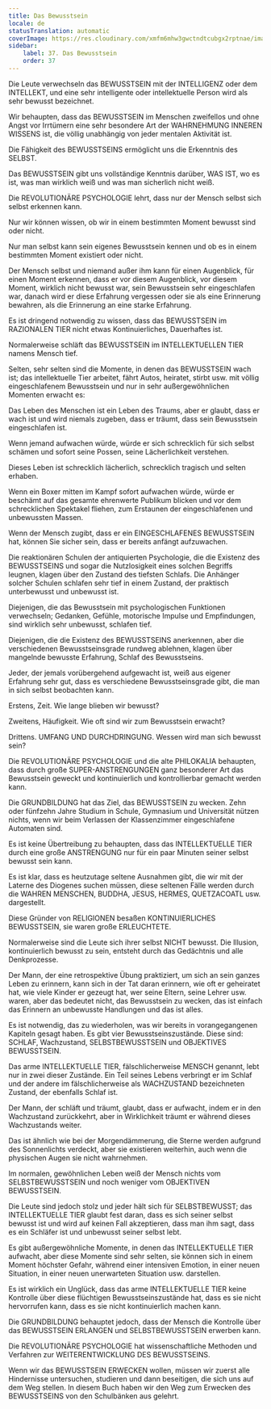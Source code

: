 ```yaml
---
title: Das Bewusstsein
locale: de
statusTranslation: automatic
coverImage: https://res.cloudinary.com/xmfm6mhw3gwctndtcubgx2rptnae/image/upload/v1740337243/small_cover_educacion_fundamental_a051170f1c.webp
sidebar:
    label: 37. Das Bewusstsein
    order: 37
---
```

Die Leute verwechseln das BEWUSSTSEIN mit der INTELLIGENZ oder dem INTELLEKT, und eine sehr intelligente oder intellektuelle Person wird als sehr bewusst bezeichnet.

Wir behaupten, dass das BEWUSSTSEIN im Menschen zweifellos und ohne Angst vor Irrtümern eine sehr besondere Art der WAHRNEHMUNG INNEREN WISSENS ist, die völlig unabhängig von jeder mentalen Aktivität ist.

Die Fähigkeit des BEWUSSTSEINS ermöglicht uns die Erkenntnis des SELBST.

Das BEWUSSTSEIN gibt uns vollständige Kenntnis darüber, WAS IST, wo es ist, was man wirklich weiß und was man sicherlich nicht weiß.

Die REVOLUTIONÄRE PSYCHOLOGIE lehrt, dass nur der Mensch selbst sich selbst erkennen kann.

Nur wir können wissen, ob wir in einem bestimmten Moment bewusst sind oder nicht.

Nur man selbst kann sein eigenes Bewusstsein kennen und ob es in einem bestimmten Moment existiert oder nicht.

Der Mensch selbst und niemand außer ihm kann für einen Augenblick, für einen Moment erkennen, dass er vor diesem Augenblick, vor diesem Moment, wirklich nicht bewusst war, sein Bewusstsein sehr eingeschlafen war, danach wird er diese Erfahrung vergessen oder sie als eine Erinnerung bewahren, als die Erinnerung an eine starke Erfahrung.

Es ist dringend notwendig zu wissen, dass das BEWUSSTSEIN im RAZIONALEN TIER nicht etwas Kontinuierliches, Dauerhaftes ist.

Normalerweise schläft das BEWUSSTSEIN im INTELLEKTUELLEN TIER namens Mensch tief.

Selten, sehr selten sind die Momente, in denen das BEWUSSTSEIN wach ist; das intellektuelle Tier arbeitet, fährt Autos, heiratet, stirbt usw. mit völlig eingeschlafenem Bewusstsein und nur in sehr außergewöhnlichen Momenten erwacht es:

Das Leben des Menschen ist ein Leben des Traums, aber er glaubt, dass er wach ist und wird niemals zugeben, dass er träumt, dass sein Bewusstsein eingeschlafen ist.

Wenn jemand aufwachen würde, würde er sich schrecklich für sich selbst schämen und sofort seine Possen, seine Lächerlichkeit verstehen.

Dieses Leben ist schrecklich lächerlich, schrecklich tragisch und selten erhaben.

Wenn ein Boxer mitten im Kampf sofort aufwachen würde, würde er beschämt auf das gesamte ehrenwerte Publikum blicken und vor dem schrecklichen Spektakel fliehen, zum Erstaunen der eingeschlafenen und unbewussten Massen.

Wenn der Mensch zugibt, dass er ein EINGESCHLAFENES BEWUSSTSEIN hat, können Sie sicher sein, dass er bereits anfängt aufzuwachen.

Die reaktionären Schulen der antiquierten Psychologie, die die Existenz des BEWUSSTSEINS und sogar die Nutzlosigkeit eines solchen Begriffs leugnen, klagen über den Zustand des tiefsten Schlafs. Die Anhänger solcher Schulen schlafen sehr tief in einem Zustand, der praktisch unterbewusst und unbewusst ist.

Diejenigen, die das Bewusstsein mit psychologischen Funktionen verwechseln; Gedanken, Gefühle, motorische Impulse und Empfindungen, sind wirklich sehr unbewusst, schlafen tief.

Diejenigen, die die Existenz des BEWUSSTSEINS anerkennen, aber die verschiedenen Bewusstseinsgrade rundweg ablehnen, klagen über mangelnde bewusste Erfahrung, Schlaf des Bewusstseins.

Jeder, der jemals vorübergehend aufgewacht ist, weiß aus eigener Erfahrung sehr gut, dass es verschiedene Bewusstseinsgrade gibt, die man in sich selbst beobachten kann.

Erstens, Zeit. Wie lange blieben wir bewusst?

Zweitens, Häufigkeit. Wie oft sind wir zum Bewusstsein erwacht?

Drittens. UMFANG UND DURCHDRINGUNG. Wessen wird man sich bewusst sein?

Die REVOLUTIONÄRE PSYCHOLOGIE und die alte PHILOKALIA behaupten, dass durch große SUPER-ANSTRENGUNGEN ganz besonderer Art das Bewusstsein geweckt und kontinuierlich und kontrollierbar gemacht werden kann.

Die GRUNDBILDUNG hat das Ziel, das BEWUSSTSEIN zu wecken. Zehn oder fünfzehn Jahre Studium in Schule, Gymnasium und Universität nützen nichts, wenn wir beim Verlassen der Klassenzimmer eingeschlafene Automaten sind.

Es ist keine Übertreibung zu behaupten, dass das INTELLEKTUELLE TIER durch eine große ANSTRENGUNG nur für ein paar Minuten seiner selbst bewusst sein kann.

Es ist klar, dass es heutzutage seltene Ausnahmen gibt, die wir mit der Laterne des Diogenes suchen müssen, diese seltenen Fälle werden durch die WAHREN MENSCHEN, BUDDHA, JESUS, HERMES, QUETZACOATL usw. dargestellt.

Diese Gründer von RELIGIONEN besaßen KONTINUIERLICHES BEWUSSTSEIN, sie waren große ERLEUCHTETE.

Normalerweise sind die Leute sich ihrer selbst NICHT bewusst. Die Illusion, kontinuierlich bewusst zu sein, entsteht durch das Gedächtnis und alle Denkprozesse.

Der Mann, der eine retrospektive Übung praktiziert, um sich an sein ganzes Leben zu erinnern, kann sich in der Tat daran erinnern, wie oft er geheiratet hat, wie viele Kinder er gezeugt hat, wer seine Eltern, seine Lehrer usw. waren, aber das bedeutet nicht, das Bewusstsein zu wecken, das ist einfach das Erinnern an unbewusste Handlungen und das ist alles.

Es ist notwendig, das zu wiederholen, was wir bereits in vorangegangenen Kapiteln gesagt haben. Es gibt vier Bewusstseinszustände. Diese sind: SCHLAF, Wachzustand, SELBSTBEWUSSTSEIN und OBJEKTIVES BEWUSSTSEIN.

Das arme INTELLEKTUELLE TIER, fälschlicherweise MENSCH genannt, lebt nur in zwei dieser Zustände. Ein Teil seines Lebens verbringt er im Schlaf und der andere im fälschlicherweise als WACHZUSTAND bezeichneten Zustand, der ebenfalls Schlaf ist.

Der Mann, der schläft und träumt, glaubt, dass er aufwacht, indem er in den Wachzustand zurückkehrt, aber in Wirklichkeit träumt er während dieses Wachzustands weiter.

Das ist ähnlich wie bei der Morgendämmerung, die Sterne werden aufgrund des Sonnenlichts verdeckt, aber sie existieren weiterhin, auch wenn die physischen Augen sie nicht wahrnehmen.

Im normalen, gewöhnlichen Leben weiß der Mensch nichts vom SELBSTBEWUSSTSEIN und noch weniger vom OBJEKTIVEN BEWUSSTSEIN.

Die Leute sind jedoch stolz und jeder hält sich für SELBSTBEWUSST; das INTELLEKTUELLE TIER glaubt fest daran, dass es sich seiner selbst bewusst ist und wird auf keinen Fall akzeptieren, dass man ihm sagt, dass es ein Schläfer ist und unbewusst seiner selbst lebt.

Es gibt außergewöhnliche Momente, in denen das INTELLEKTUELLE TIER aufwacht, aber diese Momente sind sehr selten, sie können sich in einem Moment höchster Gefahr, während einer intensiven Emotion, in einer neuen Situation, in einer neuen unerwarteten Situation usw. darstellen.

Es ist wirklich ein Unglück, dass das arme INTELLEKTUELLE TIER keine Kontrolle über diese flüchtigen Bewusstseinszustände hat, dass es sie nicht hervorrufen kann, dass es sie nicht kontinuierlich machen kann.

Die GRUNDBILDUNG behauptet jedoch, dass der Mensch die Kontrolle über das BEWUSSTSEIN ERLANGEN und SELBSTBEWUSSTSEIN erwerben kann.

Die REVOLUTIONÄRE PSYCHOLOGIE hat wissenschaftliche Methoden und Verfahren zur WEITERENTWICKLUNG DES BEWUSSTSEINS.

Wenn wir das BEWUSSTSEIN ERWECKEN wollen, müssen wir zuerst alle Hindernisse untersuchen, studieren und dann beseitigen, die sich uns auf dem Weg stellen. In diesem Buch haben wir den Weg zum Erwecken des BEWUSSTSEINS von den Schulbänken aus gelehrt.


